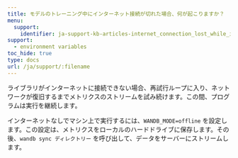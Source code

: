 ---
title: モデルのトレーニング中にインターネット接続が切れた場合、何が起こりますか？
menu:
  support:
    identifier: ja-support-kb-articles-internet_connection_lost_while_im_training_model
support:
  - environment variables
toc_hide: true
type: docs
url: /ja/support/:filename
---
ライブラリがインターネットに接続できない場合、再試行ループに入り、ネットワークが復旧するまでメトリクスのストリームを試み続けます。この間、プログラムは実行を継続します。

インターネットなしでマシン上で実行するには、`WANDB_MODE=offline` を設定します。この設定は、メトリクスをローカルのハードドライブに保存します。その後、`wandb sync ディレクトリー` を呼び出して、データをサーバーにストリームします。